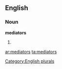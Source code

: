 ==English==

===Noun===
'''mediators'''

# {{plural of|[[mediator]]}}

[[Category:English plurals]]

[[ar:mediators]]
[[ta:mediators]]